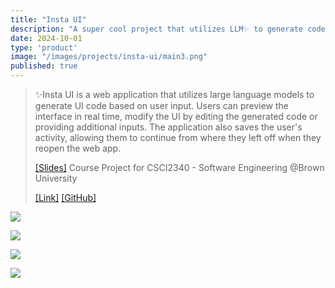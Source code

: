 ```yaml
---
title: "Insta UI"
description: "A super cool project that utilizes LLM✨ to generate code for UI components"
date: 2024-10-01
type: 'product'
image: "/images/projects/insta-ui/main3.png"
published: true
---
```

> ✨Insta UI is a web application that utilizes large language models to generate UI code based on user input.
> Users can preview the interface in real time, modify the UI by editing the generated code or providing additional inputs.
> The application also saves the user's activity, allowing them to continue from where they left off when they reopen the web app.
> 
> [[Slides]](https://docs.google.com/presentation/d/1EW0DMrRQKlFq3j9yfUwgJZg6q92brJ1TzK1gr9xIZvg/edit?usp=sharing) Course Project for CSCI2340 - Software Engineering @Brown University
> 
> [[Link]](https://insta-ui-prod.vercel.app) [[GitHub]](https://github.com/junkaiman/ui-generator) 

![](/images/projects/insta-ui/main3.png)

![](/images/projects/insta-ui/screenshot.png)

![](/images/projects/insta-ui/architecture.png)

![](/images/projects/insta-ui/devops.png)